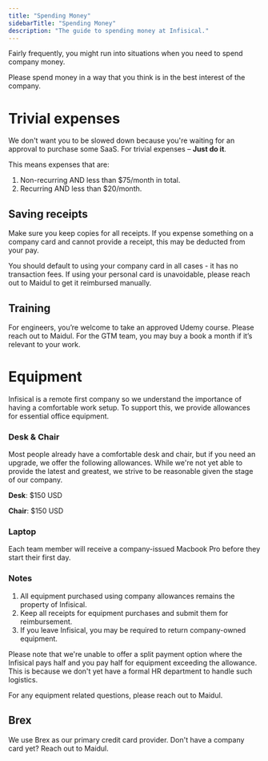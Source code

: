 ```yaml
---
title: "Spending Money"
sidebarTitle: "Spending Money"
description: "The guide to spending money at Infisical."
---
```


Fairly frequently, you might run into situations when you need to spend company money. 

<Note>
Please spend money in a way that you think is in the best interest of the company.
</Note>

# Trivial expenses

We don't want you to be slowed down because you're waiting for an approval to purchase some SaaS. For trivial expenses – **Just do it**.

This means expenses that are: 
1. Non-recurring AND less than $75/month in total.
2. Recurring AND less than $20/month. 

## Saving receipts

Make sure you keep copies for all receipts. If you expense something on a company card and cannot provide a receipt, this may be deducted from your pay.

You should default to using your company card in all cases - it has no transaction fees. If using your personal card is unavoidable, please reach out to Maidul to get it reimbursed manually.

## Training

For engineers, you’re welcome to take an approved Udemy course. Please reach out to Maidul. For the GTM team, you may buy a book a month if it’s relevant to your work.

# Equipment

Infisical is a remote first company so we understand the importance of having a comfortable work setup. To support this, we provide allowances for essential office equipment.

### Desk & Chair

Most people already have a comfortable desk and chair, but if you need an upgrade, we offer the following allowances. 
While we're not yet able to provide the latest and greatest, we strive to be reasonable given the stage of our company.

**Desk**: $150 USD

**Chair**: $150 USD

### Laptop
Each team member will receive a company-issued Macbook Pro before they start their first day.

### Notes

1. All equipment purchased using company allowances remains the property of Infisical.
2. Keep all receipts for equipment purchases and submit them for reimbursement.
3. If you leave Infisical, you may be required to return company-owned equipment.

Please note that we're unable to offer a split payment option where the Infisical pays half and you pay half for equipment exceeding the allowance. 
This is because we don't yet have a formal HR department to handle such logistics.

For any equipment related questions, please reach out to Maidul.


## Brex

We use Brex as our primary credit card provider. Don't have a company card yet? Reach out to Maidul. 
